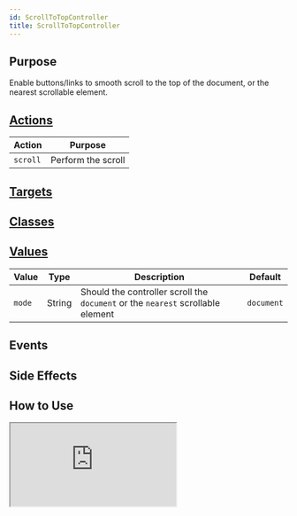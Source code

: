 ```yaml
---
id: ScrollToTopController
title: ScrollToTopController
---
```




## Purpose

Enable buttons/links to smooth scroll to the top of the document, or the nearest scrollable element.


## [Actions](https://stimulus.hotwire.dev/reference/actions)

| Action   | Purpose            |
|----------|--------------------|
| `scroll` | Perform the scroll |

## [Targets](https://stimulus.hotwire.dev/reference/targets)
<NoTargets/>

## [Classes](https://stimulus.hotwire.dev/reference/classes)
<NoClasses/>

## [Values](https://stimulus.hotwire.dev/reference/values)

| Value  | Type   | Description                                                                     | Default    |
|--------|--------|---------------------------------------------------------------------------------|------------|
| `mode` | String | Should the controller scroll the `document` or the `nearest` scrollable element | `document` |

## Events
<NoEvents/>

## Side Effects
<NoSideEffects/>


## How to Use

<iframe
  src="https:///stimulus-library.netlify.app/controllers/scroll_top_controller.html"
  style={{width: "100%", height: "500px", border: "0", borderRadius: "4px", overflow: "hidden"}}
  sandbox="allow-forms allow-modals allow-popups allow-presentation allow-same-origin allow-scripts"
/>

## See Also

[Scroll Container Controller](./ScrollContainerController)
[Scroll To Controller](./ScrollToController)
[Scroll To Bottom Controller](./ScrollToBottomController)
[Scroll Into Focus Controller](./ScrollIntoFocusController)